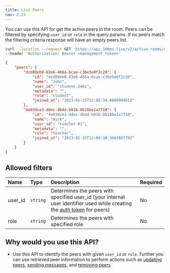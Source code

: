 ```yaml
---
title: List Peers
nav: 2.25
---
```


You can use this API for get the active peers in the room. Peers can be filtered by specifying `user_id` or `role` in the query params.
If no peers match the filtering criteria response will have an empty peers list.

<PostRequest title="https://api.100ms.live/v2/active-rooms/<room_id>/peers" />
<Request id="req-0">

```bash
curl --location --request GET 'https://api.100ms.live/v2/active-rooms/<room_id>/peers' \
--header 'Authorization: Bearer <management_token>'
```

</Request>

<ResponseBox id="res-0" status="200 OK">

```json
{
    "peers": {
        "dcd88eb0-83e6-486a-bcae-c3be5e0f2c20": {
            "id": "dcd88eb0-83e6-486a-bcae-c3be5e0f2c20",
            "name": "John",
            "user_id": "student-3461",
            "metadata": "",
            "role": "student",
            "joined_at": "2023-01-25T12:06:34.080990401Z"
        },
        "4e03dce3-ddec-4bdd-b91b-0b18be1a7f10": {
            "id": "4e03dce3-ddec-4bdd-b91b-0b18be1a7f10",
            "name": "Nick",
            "user_id": "teacher-81",
            "metadata": "",
            "role": "teacher",
            "joined_at": "2023-01-25T12:04:30.366388779Z"
        }
    }
}
```

</ResponseBox>

## Allowed filters

| Name          | Type     | Description                                                                                                                                                                                                                | Required |
| :------------ | :------- | :------------------------------------------------------------------------------------------------------------------------------------------------------------------------------------------------------------------------- | :------- |
| user_id <br/> | `string` | Determines the peers with specified user_id (your internal user identifier used while creating the [auth token](/server-side/v2/introduction/authentication-and-tokens#set-up-your-own-authentication-endpoint) for peers) | No       |
| role <br/>    | `string` | Determines the peers with specified role                                                                                                                                                                                   | No       |

## Why would you use this API?

-   Use this API to identify the peers with given `user_id` or `role`. Further you can use retrieved peer information to perform actions such as [updating peers](/server-side/v2/active-rooms/update-a-peer), [sending messages](/server-side/v2/active-rooms/send-message), and [removing peers](/server-side/v2/active-rooms/remove-peers)

